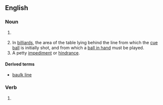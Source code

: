 ==English==
===Noun===
{{en-noun}}
# {{UK}} {{alternative spelling of|[[balk]]}}
# In [[billiard]]s, the area of the table lying behind the line from which the [[cue ball]] is initially shot, and from which a [[ball in hand]] must be played.
# A petty [[impediment]] or [[hindrance]].

====Derived terms====
*[[baulk line]]

===Verb===
{{en-verb}}
# {{UK}} {{alternative spelling of|[[balk]]}}